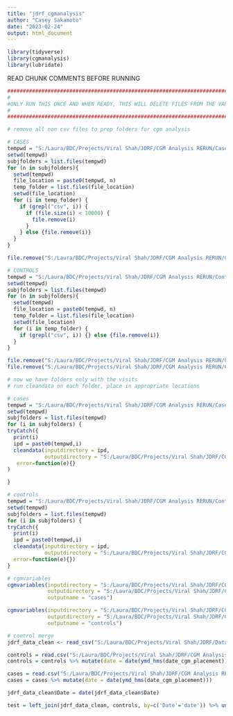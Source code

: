 ---
title: "jdrf_cgmanalysis"
author: "Casey Sakamoto"
date: "2023-02-24"
output: html_document
---

```{r setup, include=FALSE}
library(tidyverse)
library(cgmanalysis)
library(lubridate)
```


READ CHUNK COMMENTS BEFORE RUNNING
```{r remove non csv, eval=FALSE}
############################################################################################
#
#ONLY RUN THIS ONCE AND WHEN READY, THIS WILL DELETE FILES FROM THE VAR tempwd SO BE CAREFUL
#
############################################################################################

# remove all non csv files to prep folders for cgm analysis

# CASES
tempwd = "S:/Laura/BDC/Projects/Viral Shah/JDRF/CGM Analysis RERUN/Cases/"
setwd(tempwd)
subjfolders = list.files(tempwd)
for (n in subjfolders){
  setwd(tempwd)
  file_location = paste0(tempwd, n)
  temp_folder = list.files(file_location)
  setwd(file_location)
  for (i in temp_folder) {
    if (grepl("csv", i)) {
      if (file.size(i) < 10000) {
        file.remove(i)
      }
    } else {file.remove(i)}
  }
}

file.remove("S:/Laura/BDC/Projects/Viral Shah/JDRF/CGM Analysis RERUN/Cases/Case 006/~$006 Summary.xlsx")

# CONTROLS
tempwd = "S:/Laura/BDC/Projects/Viral Shah/JDRF/CGM Analysis RERUN/Control/"
setwd(tempwd)
subjfolders = list.files(tempwd)
for (n in subjfolders){
  setwd(tempwd)
  file_location = paste0(tempwd, n)
  temp_folder = list.files(file_location)
  setwd(file_location)
  for (i in temp_folder) {
    if (grepl("csv", i)) {} else {file.remove(i)}
  }
}

file.remove("S:/Laura/BDC/Projects/Viral Shah/JDRF/CGM Analysis RERUN/Control/Control 227/~$227 Summary.xlsx")
file.remove("S:/Laura/BDC/Projects/Viral Shah/JDRF/CGM Analysis RERUN/Control/Control 299/~$299 Summary.xlsx")

```

```{r cgmanalysis}
# now we have folders only with the visits
# run cleandata on each folder, place in appropriate locations

# cases
tempwd = "S:/Laura/BDC/Projects/Viral Shah/JDRF/CGM Analysis RERUN/Cases/"
setwd(tempwd)
subjfolders = list.files(tempwd)
for (i in subjfolders) {
tryCatch({
  print(i)
  ipd = paste0(tempwd,i)
  cleandata(inputdirectory = ipd,
            outputdirectory = "S:/Laura/BDC/Projects/Viral Shah/JDRF/CGM Analysis RERUN/test_case", verbose = T)},
   error=function(e){}
)

}

# controls
tempwd = "S:/Laura/BDC/Projects/Viral Shah/JDRF/CGM Analysis RERUN/Control/"
setwd(tempwd)
subjfolders = list.files(tempwd)
for (i in subjfolders) {
tryCatch({
  print(i)
  ipd = paste0(tempwd,i)
  cleandata(inputdirectory = ipd,
            outputdirectory = "S:/Laura/BDC/Projects/Viral Shah/JDRF/CGM Analysis RERUN/test_control", verbose = T)},
  error=function(e){})
}

# cgmvariables
cgmvariables(inputdirectory = "S:/Laura/BDC/Projects/Viral Shah/JDRF/CGM Analysis RERUN/test_case",
             outputdirectory = "S:/Laura/BDC/Projects/Viral Shah/JDRF/CGM Analysis RERUN/",
             outputname = "cases")

cgmvariables(inputdirectory = "S:/Laura/BDC/Projects/Viral Shah/JDRF/CGM Analysis RERUN/test_control",
             outputdirectory = "S:/Laura/BDC/Projects/Viral Shah/JDRF/CGM Analysis RERUN/",
             outputname = "controls")
```



```{r data combine}
# control merge 
jdrf_data_clean <- read_csv("S:/Laura/BDC/Projects/Viral Shah/JDRF/Data_Cleaned/jdrf_data_clean.csv")

controls = read.csv("S:/Laura/BDC/Projects/Viral Shah/JDRF/CGM Analysis RERUN/controls.csv")
controls = controls %>% mutate(date = date(ymd_hms(date_cgm_placement)))

cases = read.csv("S:/Laura/BDC/Projects/Viral Shah/JDRF/CGM Analysis RERUN/cases.csv")
cases = cases %>% mutate(date = date(ymd_hms(date_cgm_placement)))

jdrf_data_clean$Date = date(jdrf_data_clean$Date)

test = left_join(jdrf_data_clean, controls, by=c('Date'='date')) %>% unique()
```